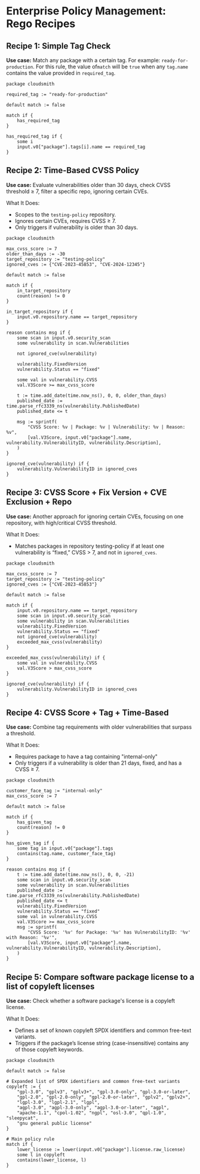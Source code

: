 
# Enterprise Policy Management: Rego Recipes

## Recipe 1: Simple Tag Check

**Use case:** Match any package with a certain tag. For example: `ready-for-production`. For this rule, the value of`match` will be `true` when any `tag.name` contains the value provided in `required_tag`.

```text
package cloudsmith

required_tag := "ready-for-production"

default match := false

match if {
    has_required_tag
}

has_required_tag if {
    some i
	input.v0["package"].tags[i].name == required_tag
}

```

## Recipe 2: Time-Based CVSS Policy

**Use case:** Evaluate vulnerabilities older than 30 days, check CVSS threshold ≥ 7, filter a specific repo, ignoring certain CVEs.

What It Does:

- Scopes to the `testing-policy` repository.
- Ignores certain CVEs, requires CVSS ≥ 7.
- Only triggers if vulnerability is older than 30 days.

```
package cloudsmith

max_cvss_score := 7
older_than_days := -30
target_repository := "testing-policy"
ignored_cves := {"CVE-2023-45853", "CVE-2024-12345"}

default match := false

match if {
	in_target_repository
	count(reason) != 0
}

in_target_repository if {
	input.v0.repository.name == target_repository
}

reason contains msg if {
	some scan in input.v0.security_scan
	some vulnerability in scan.Vulnerabilities

	not ignored_cve(vulnerability)

	vulnerability.FixedVersion
	vulnerability.Status == "fixed"

	some val in vulnerability.CVSS
	val.V3Score >= max_cvss_score

	t := time.add_date(time.now_ns(), 0, 0, older_than_days)
	published_date := time.parse_rfc3339_ns(vulnerability.PublishedDate)
	published_date <= t

	msg := sprintf(
		"CVSS Score: %v | Package: %v | Vulnerability: %v | Reason: %v",
		[val.V3Score, input.v0["package"].name, vulnerability.VulnerabilityID, vulnerability.Description],
	)
}

ignored_cve(vulnerability) if {
	vulnerability.VulnerabilityID in ignored_cves
}
```

## Recipe 3: CVSS Score + Fix Version + CVE Exclusion + Repo

**Use case:** Another approach for ignoring certain CVEs, focusing on one repository, with high/critical CVSS threshold.

What It Does:

- Matches packages in repository testing-policy if at least one vulnerability is “fixed,” CVSS > 7, and not in `ignored_cves`.

```
package cloudsmith

max_cvss_score := 7
target_repository := "testing-policy"
ignored_cves := {"CVE-2023-45853"}

default match := false

match if {
	input.v0.repository.name == target_repository
	some scan in input.v0.security_scan
	some vulnerability in scan.Vulnerabilities
	vulnerability.FixedVersion
	vulnerability.Status == "fixed"
	not ignored_cve(vulnerability)
	exceeded_max_cvss(vulnerability)
}

exceeded_max_cvss(vulnerability) if {
	some val in vulnerability.CVSS
	val.V3Score > max_cvss_score
}

ignored_cve(vulnerability) if {
	vulnerability.VulnerabilityID in ignored_cves
}

```

## Recipe 4: CVSS Score + Tag + Time-Based

**Use case:** Combine tag requirements with older vulnerabilities that surpass a threshold.

What It Does:

- Requires package to have a tag containing "internal-only"
- Only triggers if a vulnerability is older than 21 days, fixed, and has a CVSS ≥ 7.

```
package cloudsmith

customer_face_tag := "internal-only"
max_cvss_score := 7

default match := false

match if {
	has_given_tag
	count(reason) != 0
}

has_given_tag if {
	some tag in input.v0["package"].tags
	contains(tag.name, customer_face_tag)
}

reason contains msg if {
	t := time.add_date(time.now_ns(), 0, 0, -21)
	some scan in input.v0.security_scan
	some vulnerability in scan.Vulnerabilities
	published_date := time.parse_rfc3339_ns(vulnerability.PublishedDate)
	published_date <= t
	vulnerability.FixedVersion
	vulnerability.Status == "fixed"
	some val in vulnerability.CVSS
	val.V3Score >= max_cvss_score
	msg := sprintf(
		"CVSS Score: '%v' for Package: '%v' has VulnerabilityID: '%v' with Reason: '%v'",
		[val.V3Score, input.v0["package"].name, vulnerability.VulnerabilityID, vulnerability.Description],
	)
}

```

## Recipe 5: Compare software package license to a list of copyleft licenses

**Use case:** Check whether a software package's license is a copyleft license.

What It Does:

- Defines a set of known copyleft SPDX identifiers and common free-text variants.
- Triggers if the package’s license string (case-insensitive) contains any of those copyleft keywords.

```
package cloudsmith

default match := false

# Expanded list of SPDX identifiers and common free-text variants
copyleft := {
    "gpl-3.0", "gplv3", "gplv3+", "gpl-3.0-only", "gpl-3.0-or-later",
    "gpl-2.0", "gpl-2.0-only", "gpl-2.0-or-later", "gplv2", "gplv2+",
    "lgpl-3.0", "lgpl-2.1", "lgpl", 
    "agpl-3.0", "agpl-3.0-only", "agpl-3.0-or-later", "agpl",
    "apache-1.1", "cpol-1.02", "ngpl", "osl-3.0", "qpl-1.0", "sleepycat",
    "gnu general public license"
}

# Main policy rule
match if {
    lower_license := lower(input.v0["package"].license.raw_license)
    some l in copyleft
    contains(lower_license, l)
}
```